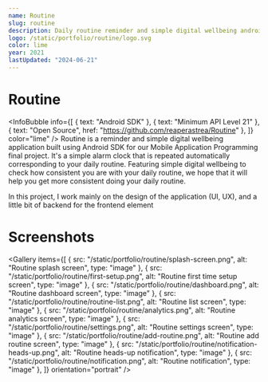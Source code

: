 ```yaml
---
name: Routine
slug: routine
description: Daily routine reminder and simple digital wellbeing android application.
logo: /static/portfolio/routine/logo.svg
color: lime
year: 2021
lastUpdated: "2024-06-21"
---
```


# Routine
<InfoBubble
    info={[
        { text: "Android SDK" },
        { text: "Minimum API Level 21" },
        { text: "Open Source", href: "https://github.com/reaperastrea/Routine" },
    ]}
    color="lime"
/>
Routine is a reminder and simple digital wellbeing application built using Android SDK for our Mobile Application Programming final project. It's a simple alarm clock that is repeated automatically corresponding to your daily routine. Featuring simple digital wellbeing to check how consistent you are with your daily routine, we hope that it will help you get more consistent doing your daily routine.

In this project, I work mainly on the design of the application (UI, UX), and a little bit of backend for the frontend element

# Screenshots
<Gallery
    items={[
        {
            src: "/static/portfolio/routine/splash-screen.png",
            alt: "Routine splash screen",
            type: "image"
        },
        {
            src: "/static/portfolio/routine/first-setup.png",
            alt: "Routine first time setup screen",
            type: "image"
        },
        {
            src: "/static/portfolio/routine/dashboard.png",
            alt: "Routine dashboard screen",
            type: "image"
        },
        {
            src: "/static/portfolio/routine/routine-list.png",
            alt: "Routine list screen",
            type: "image"
        },
        {
            src: "/static/portfolio/routine/analytics.png",
            alt: "Routine analytics screen",
            type: "image"
        },
        {
            src: "/static/portfolio/routine/settings.png",
            alt: "Routine settings screen",
            type: "image"
        },
        {
            src: "/static/portfolio/routine/add-routine.png",
            alt: "Routine add routine screen",
            type: "image"
        },
        {
            src: "/static/portfolio/routine/notification-heads-up.png",
            alt: "Routine heads-up notification",
            type: "image"
        },
        {
            src: "/static/portfolio/routine/notification.png",
            alt: "Routine notification",
            type: "image"
        },
    ]}
    orientation="portrait"
/>